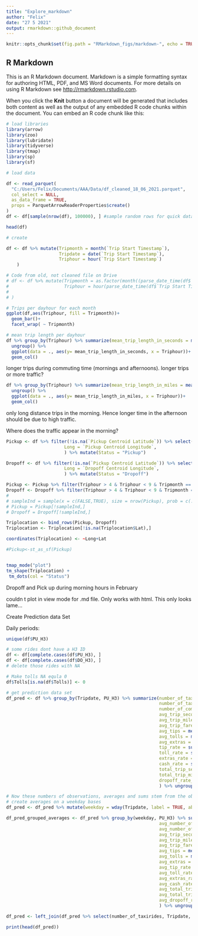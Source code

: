 ---
title: "Explore_markdown"
author: "Felix"
date: "27 5 2021"
output: rmarkdown::github_document
---

```{r setup, include=FALSE}
knitr::opts_chunk$set(fig.path = "RMarkdown_figs/markdown-", echo = TRUE)
```

## R Markdown

This is an R Markdown document. Markdown is a simple formatting syntax for authoring HTML, PDF, and MS Word documents. For more details on using R Markdown see <http://rmarkdown.rstudio.com>.

When you click the **Knit** button a document will be generated that includes both content as well as the output of any embedded R code chunks within the document. You can embed an R code chunk like this:

```{r taxi_trip, include=FALSE}

# load libraries
library(arrow)
library(zoo)
library(lubridate)
library(tidyverse)
library(tmap)
library(sp)
library(sf)

# load data

df <- read_parquet(
  "C:/Users/Felix/Documents/AAA/Data/df_cleaned_18_06_2021.parquet",
  col_select = NULL,
  as_data_frame = TRUE,
  props = ParquetArrowReaderProperties$create()
)
df <- df[sample(nrow(df), 100000), ] #sample random rows for quick data manipulation

head(df)

```

```{r taxi_trip 2}
# create 

df <- df %>% mutate(Tripmonth = month(`Trip Start Timestamp`),
                    Tripdate = date(`Trip Start Timestamp`),
                    Triphour = hour(`Trip Start Timestamp`)
    )

# Code from old, not cleaned file on Drive
# df <- df %>% mutate(Tripmonth = as.factor(month((parse_date_time(df$`Trip Start Timestamp`, "mdYHMS%p")))),
#                     Triphour = hour(parse_date_time(df$`Trip Start Timestamp`, "mdYHMS%p"))
#     
# )

# Trips per dayhour for each month
ggplot(df,aes(Triphour, fill = Tripmonth))+
  geom_bar()+
  facet_wrap( ~ Tripmonth)
```

```{r taxi_trip 3}
# mean trip length per dayhour
df %>% group_by(Triphour) %>% summarize(mean_trip_length_in_seconds = mean(`Trip Seconds`, na.rm = TRUE)) %>%
  ungroup() %>% 
  ggplot(data = ., aes(y= mean_trip_length_in_seconds, x = Triphour))+
  geom_col()

```

longer trips during commuting time (mornings and afternoons). longer trips or more traffic?

```{r taxi_trip 4}
df %>% group_by(Triphour) %>% summarize(mean_trip_length_in_miles = mean(`Trip Miles`, na.rm = TRUE)) %>%
  ungroup() %>% 
  ggplot(data = ., aes(y= mean_trip_length_in_miles, x = Triphour))+
  geom_col() 
```

only long distance trips in the morning. Hence longer time in the afternoon should be due to high traffic.


Where does the traffic appear in the morning?

```{r taxi_trip 5}
Pickup <- df %>% filter(!is.na(`Pickup Centroid Latitude`)) %>% select(`Trip ID`, `Pickup Centroid Latitude`, `Pickup Centroid Longitude`, Triphour, Tripmonth) %>% rename(Lat = `Pickup Centroid Latitude`,
                      Long = `Pickup Centroid Longitude`,
                      ) %>% mutate(Status = "Pickup")

Dropoff <- df %>% filter(!is.na(`Pickup Centroid Latitude`)) %>% select(`Trip ID`, `Dropoff Centroid Latitude`, `Dropoff Centroid Longitude`, Triphour, Tripmonth) %>% rename(Lat = `Dropoff Centroid Latitude`,
                      Long = `Dropoff Centroid Longitude`,
                      ) %>% mutate(Status = "Dropoff")

Pickup <- Pickup %>% filter(Triphour > 4 & Triphour < 9 & Tripmonth == "2") # restricting to morning commuting in Februrary
Dropoff <- Dropoff %>% filter(Triphour > 4 & Triphour < 9 & Tripmonth == "2") # restricting to morning commuting in Februrary
# 
# sampleInd = sample(x = c(FALSE,TRUE), size = nrow(Pickup), prob = c(.3, .7), replace = TRUE) # randomly draw 30 % of the sample
# Pickup = Pickup[!sampleInd,]
# Dropoff = Dropoff[!sampleInd,]

Triplocation <- bind_rows(Pickup, Dropoff)
Triplocation <- Triplocation[!is.na(Triplocation$Lat),]

coordinates(Triplocation) <- ~Long+Lat

#Pickup<-st_as_sf(Pickup)


tmap_mode("plot")
tm_shape(Triplocation) +
 tm_dots(col = "Status")


```
Dropoff and Pick up during morning hours in February

couldn t plot in view mode for .md file. Only works with html. This only looks lame...


Create Prediction data Set

Daily periods:
```{r taxi_trip 6}
unique(df$PU_H3)

# some rides dont have a H3 ID
df <- df[complete.cases(df$PU_H3), ]
df <- df[complete.cases(df$DO_H3), ]
# delete those rides with NA 

# Make tolls NA equla 0
df$Tolls[is.na(df$Tolls)] <- 0

# get prediction data set
df_pred <- df %>% group_by(Tripdate, PU_H3) %>% summarize(number_of_taxirides = n(),
                                                          number_of_taxis = length(unique(`Taxi ID`)),
                                                          number_of_companies = length(unique(Company)),
                                                          avg_trip_seconds = mean(`Trip Seconds`,na.rm = TRUE),
                                                          avg_trip_miles = mean(`Trip Miles`,na.rm = TRUE),
                                                          avg_trip_fare = mean(Fare,na.rm = TRUE),
                                                          avg_tips = mean(Tips),
                                                          avg_tolls = mean(Tolls),
                                                          avg_extras = mean(Extras),
                                                          tip_rate = sum(as.integer(Tips>0))/n(),
                                                          toll_rate = sum(as.integer(Tolls>0))/n(),
                                                          extras_rate = sum(as.integer(Extras>0))/n(),
                                                          cash_rate = sum(as.integer(`Payment Type`== "Cash"))/n(), # one could also seperate different payment types, however most of the payment is done with either cash or credit card.
                                                          total_trip_seconds = sum(`Trip Seconds`,na.rm = TRUE),
                                                          total_trip_miles = sum(`Trip Miles`,na.rm = TRUE),
                                                          dropoff_rate_within_same_H3 = sum(as.integer(PU_H3 == DO_H3, na.rm= TRUE))/n()
                                                          ) %>% ungroup()

# Now these numbers of observations, averages and sums stem from the observations of a prediction unit. It would be cheap to use them as features. 
# create averages on a weekday bases 
df_pred <- df_pred %>% mutate(weekday = wday(Tripdate, label = TRUE, abbr = FALSE)) 

df_pred_grouped_averages <- df_pred %>% group_by(weekday, PU_H3) %>% summarise(avg_number_of_taxirides = mean(number_of_taxirides),
                                                          avg_number_of_taxis = mean(number_of_taxis),
                                                          avg_number_of_companies = mean(number_of_companies),
                                                          avg_trip_seconds = mean(avg_trip_seconds),
                                                          avg_trip_miles = mean(avg_trip_miles),
                                                          avg_trip_fare = mean(avg_trip_fare),
                                                          avg_tips = mean(avg_tips),
                                                          avg_tolls = mean(avg_tolls),
                                                          avg_extras = mean(avg_extras),
                                                          avg_tip_rate = mean(tip_rate),
                                                          avg_toll_rate = mean(toll_rate),
                                                          avg_extras_rate = mean(extras_rate),
                                                          avg_cash_rate = mean(cash_rate),
                                                          avg_total_trip_seconds = mean(total_trip_seconds),
                                                          avg_total_trip_miles = mean(total_trip_miles),
                                                          avg_dropoff_rate_within_same_H3 = mean(dropoff_rate_within_same_H3)
                                                          ) %>% ungroup()

df_pred <- left_join(df_pred %>% select(number_of_taxirides, Tripdate, PU_H3, weekday), df_pred_grouped_averages)

print(head(df_pred))

```
